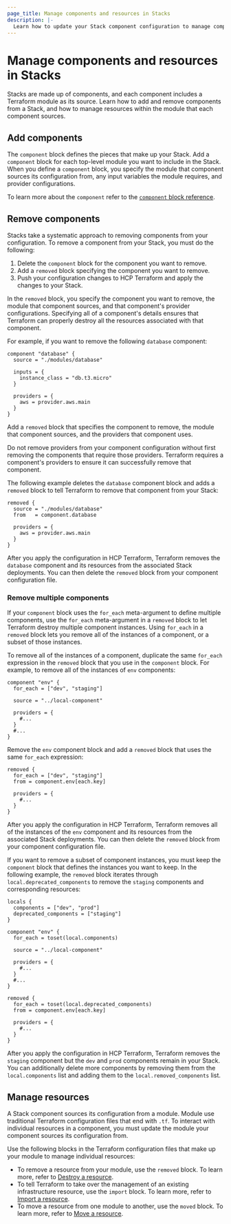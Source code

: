 ```yaml
---
page_title: Manage components and resources in Stacks
description: |-
  Learn how to update your Stack component configuration to manage components. Also, learn how to manage resources within the Terraform modules that each component sources.
---
```


# Manage components and resources in Stacks

Stacks are made up of components, and each component includes a Terraform module as its source. Learn how to add and remove components from a Stack, and how to manage resources within the module that each component sources.

## Add components

The `component` block defines the pieces that make up your Stack. Add a `component` block for each top-level module you want to include in the Stack. When you define a `component` block, you specify the module that component sources its configuration from, any input variables the module requires, and provider configurations.

To learn more about the `component` refer to the [`component` block reference](/terraform/language/block/stack/tfcomponent/component).

## Remove components

Stacks take a systematic approach to removing components from your configuration. To remove a component from your Stack, you must do the following:
1. Delete the `component` block for the component you want to remove.
1. Add a `removed` block specifying the component you want to remove.
1. Push your configuration changes to HCP Terraform and apply the changes to your Stack.

In the `removed` block, you specify the component you want to remove, the module that component sources, and that component's provider configurations. Specifying all of a component's details ensures that Terraform can properly destroy all the resources associated with that component.

For example, if you want to remove the following `database` component:

<CodeBlockConfig filename="component.tfcomponent.hcl">

```hcl
component "database" {
  source = "./modules/database"

  inputs = {
    instance_class = "db.t3.micro"
  }

  providers = {
    aws = provider.aws.main
  }
}
```
</CodeBlockConfig>

Add a `removed` block that specifies the component to remove, the module that component sources, and the providers that component uses.

<TIP>

Do not remove providers from your component configuration without first removing the components that require those providers. Terraform requires a component's providers to ensure it can successfully remove that component.

</TIP>

The following example deletes the `database` component block and adds a `removed` block to tell Terraform to remove that component from your Stack:

```hcl
removed {
  source = "./modules/database"
  from   = component.database

  providers = {
    aws = provider.aws.main
  }
}
```

After you apply the configuration in HCP Terraform, Terraform removes the `database` component and its resources from the associated Stack deployments. You can then delete the `removed` block from your component configuration file.

### Remove multiple components

If your `component` block uses the `for_each` meta-argument to define multiple components, use the `for_each` meta-argument in a `removed` block to let Terraform destroy multiple component instances. Using `for_each` in a `removed` block lets you remove all of the instances of a component, or a subset of those instances.

To remove all of the instances of a component, duplicate the same `for_each` expression in the `removed` block that you use in the `component` block. For example, to remove all of the instances of `env` components:

```hcl
component "env" {
  for_each = ["dev", "staging"]

  source = "../local-component"

  providers = {
    #...
  }
  #...
}
```

Remove the `env` component block and add a `removed` block that uses the same `for_each` expression:

```hcl
removed {
  for_each = ["dev", "staging"]
  from = component.env[each.key]

  providers = {
    #...
  }
}
```

After you apply the configuration in HCP Terraform, Terraform removes all of the instances of the `env` component and its resources from the associated Stack deployments. You can then delete the `removed` block from your component configuration file.

If you want to remove a subset of component instances, you must keep the `component` block that defines the instances you want to keep. In the following example, the `removed` block iterates through `local.deprecated_components` to remove the `staging` components and corresponding resources:

```hcl
locals {
  components = ["dev", "prod"]
  deprecated_components = ["staging"]
}

component "env" {
  for_each = toset(local.components)

  source = "../local-component"

  providers = {
    #...
  }
  #...
}

removed {
  for_each = toset(local.deprecated_components)
  from = component.env[each.key]

  providers = {
    #...
  }
}
```

After you apply the configuration in HCP Terraform, Terraform removes the `staging` component but the `dev` and `prod` components remain in your Stack. You can additionally delete more components by removing them from the `local.components` list and adding them to the `local.removed_components` list.

## Manage resources

A Stack component sources its configuration from a module. Module use traditional Terraform configuration files that end with `.tf`. To interact with individual resources in a component, you must update the module your component sources its configuration from.

Use the following blocks in the Terraform configuration files that make up your module to manage individual resources:

- To remove a resource from your module, use the `removed` block. To learn more, refer to [Destroy a resource](/terraform/language/resources/destroy).
- To tell Terraform to take over the management of an existing infrastructure resource, use the `import` block. To learn more, refer to [Import a resource](/terraform/language/import).
- To move a resource from one module to another, use the `moved` block. To learn more, refer to [Move a resource](/terraform/language/modules/develop/refactoring#move-a-resource-or-module).
